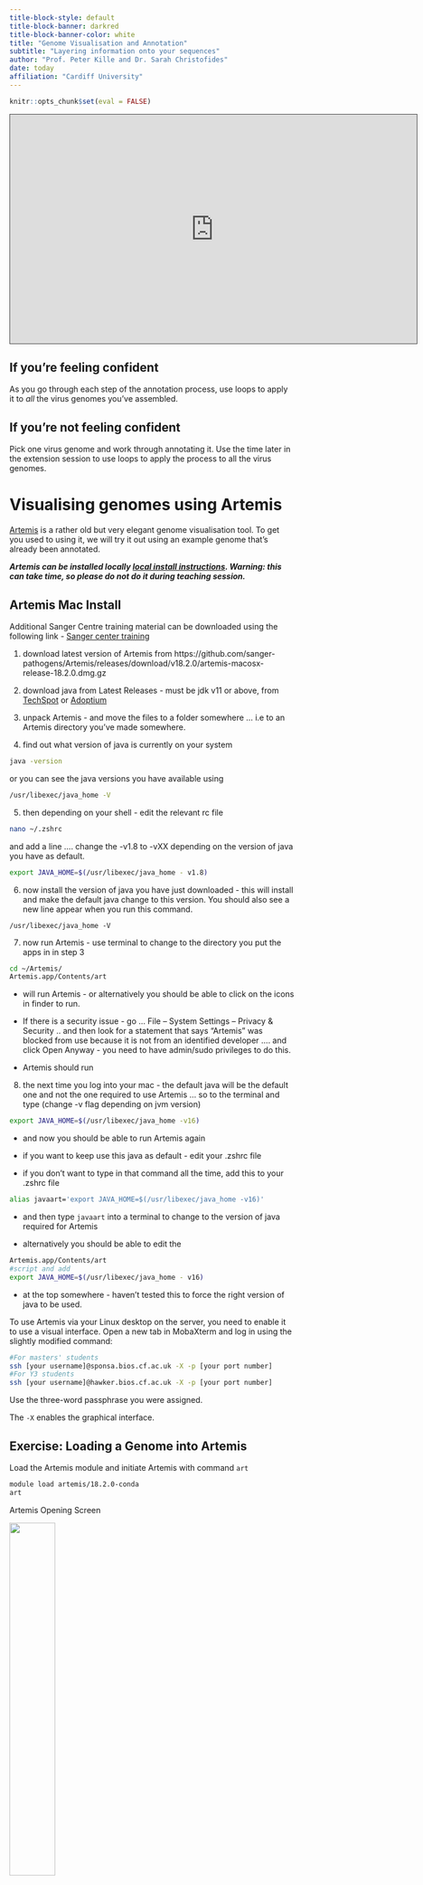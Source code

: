 ```yaml
---
title-block-style: default
title-block-banner: darkred
title-block-banner-color: white
title: "Genome Visualisation and Annotation"
subtitle: "Layering information onto your sequences"
author: "Prof. Peter Kille and Dr. Sarah Christofides"
date: today
affiliation: "Cardiff University"
---
```


```r
knitr::opts_chunk$set(eval = FALSE)
```

<iframe data-external="1" src="https://cardiff.cloud.panopto.eu/Panopto/Pages/Embed.aspx?id=35fe879e-58e9-4141-a49a-af630098dee1&amp;autoplay=false&amp;offerviewer=true&amp;showtitle=true&amp;showbrand=true&amp;captions=false&amp;interactivity=all" height="405" width="720" style="border: 1px solid #464646;" allowfullscreen allow="autoplay">

</iframe>

::: {.callout-note collapse="true"}
## If you're feeling confident

As you go through each step of the annotation process, use loops to apply it to *all* the virus genomes you've assembled.
:::

::: {.callout-note collapse="true"}
## If you're not feeling confident

Pick one virus genome and work through annotating it. Use the time later in the extension session to use loops to apply the process to all the virus genomes.
:::

# Visualising genomes using Artemis

[Artemis](https://www.sanger.ac.uk/tool/artemis/) is a rather old but very elegant genome visualisation tool. To get you used to using it, we will try it out using an example genome that's already been annotated.

***Artemis can be installed locally [local install instructions](http://sanger-pathogens.github.io/Artemis/). Warning: this can take time, so please do not do it during teaching session.***

::: {.callout-note collapse="true"}
## Artemis Mac Install

Additional Sanger Centre training material can be downloaded using the following link - [Sanger center training](https://tinyurl.com/4dzbj9nk)

1.  download latest version of Artemis from https://github.com/sanger-pathogens/Artemis/releases/download/v18.2.0/artemis-macosx-release-18.2.0.dmg.gz

2.  download java from Latest Releases - must be jdk v11 or above, from [TechSpot](https://www.techspot.com/downloads/7407-java-se-16.html) or [Adoptium](https://adoptium.net/en-GB/temurin/releases/?version=16&os=mac&arch=x64&package=jdk)

3.  unpack Artemis - and move the files to a folder somewhere ... i.e to an Artemis directory you've made somewhere.

4.  find out what version of java is currently on your system

```bash
java -version
```

or you can see the java versions you have available using

```bash
/usr/libexec/java_home -V
```

5.  then depending on your shell - edit the relevant rc file

```bash
nano ~/.zshrc
```

and add a line .... change the -v1.8 to -vXX depending on the version of java you have as default.

```bash
export JAVA_HOME=$(/usr/libexec/java_home - v1.8)
```

6.  now install the version of java you have just downloaded - this will install and make the default java change to this version. You should also see a new line appear when you run this command.

```bbash
/usr/libexec/java_home -V
```

7.  now run Artemis - use terminal to change to the directory you put the apps in in step 3

```bash
cd ~/Artemis/
Artemis.app/Contents/art
```

-   will run Artemis - or alternatively you should be able to click on the icons in finder to run.

-   If there is a security issue - go ... File -- System Settings -- Privacy & Security .. and then look for a statement that says "Artemis" was blocked from use because it is not from an identified developer .... and click Open Anyway - you need to have admin/sudo privileges to do this.

-   Artemis should run

8.  the next time you log into your mac - the default java will be the default one and not the one required to use Artemis ... so to the terminal and type (change -v flag depending on jvm version)

```bash
export JAVA_HOME=$(/usr/libexec/java_home -v16)
```

-   and now you should be able to run Artemis again

-   if you want to keep use this java as default - edit your .zshrc file

-   if you don't want to type in that command all the time, add this to your .zshrc file

```bash
alias javaart='export JAVA_HOME=$(/usr/libexec/java_home -v16)'
```

-   and then type `javaart` into a terminal to change to the version of java required for Artemis

-   alternatively you should be able to edit the

```bash
Artemis.app/Contents/art
#script and add
export JAVA_HOME=$(/usr/libexec/java_home - v16)
```

-   at the top somewhere - haven't tested this to force the right version of java to be used.
:::

To use Artemis via your Linux desktop on the server, you need to enable it to use a visual interface. Open a new tab in MobaXterm and log in using the slightly modified command:

```bash
#For masters' students
ssh [your username]@sponsa.bios.cf.ac.uk -X -p [your port number]
#For Y3 students
ssh [your username]@hawker.bios.cf.ac.uk -X -p [your port number]
```

Use the three-word passphrase you were assigned.

The `-X` enables the graphical interface.

::: callout-important
## Exercise: Loading a Genome into Artemis

Load the Artemis module and initiate Artemis with command `art`

```bash
module load artemis/18.2.0-conda
art
```

Artemis Opening Screen

![](images/Artemis_Open_window.png){width="40%" fig-align="center"}

Open Genbank File

```bash
>File >Open
```

Navigate to your Session3 folder and select the genbank file (`NC_003428.gb`).

![](images/Select_Genbank_file.png){width="40%" fig-align="center"}

Cancel any warnings you should see the following window;

![](images/Artemis_genbank_file_wrong_codon_table.png){width="40%" fig-align="center"}

The blue highlighted area should highlight open reading frames (ORFs) and the vertical lines stop codons - notice that there are vertical line in the middle of ORFs this indicates that we are using the wrong codon table. Arrange your graphics windows so you can see the Opening window which will be hidden behind the gene display window - you should see something like this.

![](images/Art_open_window_gene_window.png){width="40%" fig-align="center"}

Now change the codon table by selecting

```bash
> Options > Genetic Code Tables
selecet
Vertebrate Mitochondrial
```

Your gene visualisation should now look like this

![](images/Artemis_genbank_file_correct_codon_table.png){width="40%" fig-align="center"}
:::

As we create our annotations, you will be able to visualise the various outputs using Artemis.

::: callout-warning
## Extension Work

I have included a range of extension exercises / guides generated by the Sanger Centre (the people who wrote Artemis) these are included in your Session3 folder under `Artemis_Sanger_Center`
:::

# Prokka - genome annotation

[Prokka](https://github.com/tseemann/prokka) is a piece of software that is designed to identify genes from sequence data. It works best on prokaryotes. Once it identifies genes, it creates a file including the sequence for the sample, along with a set of annotations to that sequence, which identify the locations of genes. The annotation is written to a GFF3 file: a GFF file is a type of specialised table that lists the 'features' (genes, rRNAs, tRNAs etc.) in an assembly and where to find them.

```bash
module load prokka/1.14.6-barrnap-bedtools-5z4fskk
```

***Check which version you have installed with `module avail`***

Prokka defaults to analyzing bacteria. Think about what your sample is and what codon table you should use (This is also important for Artemis)! As we are assembling viruses, we will need to tell Prokka what kingdom to use.

Basic commands / usage: To run prokka on a virus assembly (with an example filename of 'contigs.fa' use the command:

```bash
module load prokka/1.14.6-barrnap-bedtools-5z4fskk
prokka --Kingdom Virus contigs.fa
```

If you want to view the names of output files, you need to provide a name for the files and a directory where they should be saved:

Choose the names of the output files with \--outdir and \--prefix

```bash
module load prokka/1.14.6-barrnap-bedtools-5z4fskk
prokka --outdir mydir --prefix mygenome contigs.fa
```

::: {.callout-note collapse="true"}
## Prokka for mitochondrial annotation (Not recommended! See next workshop for how to annotate mitochondria)

If you're working on mitochondria include \--kingdom mito and the relevant \--gcode. Some examples:

```         
1.  The Standard Code
2.  The Vertebrate Mitochondrial Code
3.  The Yeast Mitochondrial Code
4.  The Invertebrate Mitochondrial Code
5.  The Echinoderm and Flatworm Mitochondrial Code
```

A full command for mitochondrial annotation would look like this:

```bash
module load prokka/1.14.6-barrnap-bedtools-5z4fskk

prokka --outdir prokka --kingdom Mitochondria --gcode 2 assembly/contigs.fasta
```
:::

::: callout-important
## Exercise: Running PROKKA and checking annotations

Take your assembled genome(s) and run Prokka to annotate the genome. Open this in Artemis.

What do you see as you move along the genome? Are there regions where genes should be that Prokka has not annotated? How would you work out if a gene should be there?
:::

::: {.callout-note collapse="true"}
## Worked Example - Prokka Loop

<iframe data-external="1" src="https://cardiff.cloud.panopto.eu/Panopto/Pages/Embed.aspx?id=4fb71dc3-818c-4317-ab92-af6a0141efbd&amp;autoplay=false&amp;offerviewer=true&amp;showtitle=true&amp;showbrand=true&amp;captions=false&amp;interactivity=all" height="405" width="720" style="border: 1px solid #464646;" allowfullscreen allow="autoplay">

</iframe>
:::

::: {.callout-warning collapse="true"}
## Extension: BARRNAP - BASIC RAPID RIBOSOMAL RNA PREDICTOR

[Barrnap](https://github.com/tseemann/barrnap) predicts the location of ribosomal RNA genes in genomes. It supports bacteria (5S,23S,16S), archaea (5S,5.8S,23S,16S), metazoan mitochondria (12S,16S) and eukaryotes (5S,5.8S,28S,18S). Prokka will run Barrnap as part of its workflow, but if you fancy you can try running it as a standalone application, too.

Barrnap takes FASTA file of assembled DNA sequences as input, and writes a GFF3 as output. Barrnap uses the new NHMMER tool that comes with HMMER 3.1 for HMM searching in RNA:DNA style. NHMMER binaries for 64-bit Linux and Mac OS X are included and will be auto-detected. Multithreading is supported and one can expect roughly linear speed-ups with more CPUs.

Basic command usage:

```bash
module load barrnap/0.9
barrnap [options] Your_contigs.fasta > outfile.gff
Options:
--help            This help
--version         Print version and exit
--citation        Print citation for referencing barrnap
--kingdom [X]     Kingdom: arc mito euk bac (default 'bac')
--quiet           No screen output (default OFF)
--threads [N]     Number of threads/cores/CPUs to use (default '8')
--lencutoff [n.n] Proportional length threshold to label as partial (default '0.8')
--reject [n.n]    Proportional length threshold to reject prediction (default '0.5')
--evalue [n.n]    Similarity e-value cut-off (default '1e-06')
--incseq          Include FASTA input sequences in GFF3 output (default OFF)
```

Use Barrnap to generate a GFF file predicting the position of any ribosomal sequences -- remember to customize the 'Kingdom' parameter to reflect the source of the genome you are using.
:::

# Assigning taxonomy with NCBI BLAST

You now have good-quality assembled, annotated genomes... but what organisms are they from?! It's time to put some names to genomes. We're going to extract the a marker gene from the assemblies and BLAST them against a database.

## Use bedtools to extract out your phylogenetic marker sequence (e.g. 16S or *CoI*) from your assembled and annotated genome.

Collectively, the bedtools utilities are a Swiss-army knife of tools for a wide-range of genomics analysis tasks. The most widely-used tools enable genome arithmetic: that is, set theory on the genome. For example, bedtools allows one to intersect, merge, count, complement, and shuffle genomic intervals from multiple files in widely-used genomic file formats such as BAM, BED, GFF/GTF, VCF. While each individual tool is designed to do a relatively simple task (e.g., intersect two interval files), quite sophisticated analyses can be conducted by combining multiple bedtools operations on the UNIX command line.

```bash
module load bedtools2/2.31.1-7imv7b4
```

We can use bedtools to extract gene/protein sequences from annotation files:

1.  Navigate to either the **Prokka** annotation output directory or the **Barrnap** output file

2.  Create a sub-gff file that contains the annotation information of only the marker gene

```bash
# For bacterial sequences
grep "product=16S ribosomal RNA" [gff annotation file]  > [subset_16S.gff]

# Select first 16S annotation
head -n 1 [subset_16S.gff] > [subset_first_16S.gff]

# For mitochondrial sequences
grep "ID=gene_cox1" [gff annotation file]  > [subset_coi.gff]

# For coronavirus sequences
grep "product=Spike glycoprotein" [gff annotation file]  > [subset_spike.gff]
```

3.  Extract the marker gene from the genome assembly using the subset gff annotation file (contains the co-ordinates for the start/stop positions). Depending on how the assembly graph was made, the sequence may be in the opposite orientation (reverse complement). To account for this we need to extract based on the strandedness using the -s option. **If you are performing this for Mitochondria using the subset_coi.gff file and replace 16S with coi**

```bash
bedtools getfasta -fi [input fasta file] -bed [subset_first_gff file] -s > [output file.fasta]
```

The fasta sequence will be given a numeric nonsensical name (what comes after the \>). Change this for the name of the source sequence.

```bash
sed -i "s/>.*/>[sequence name]/g" [output file.fasta]
```

::: callout-important
### Exercise: Extracting marker genes

Write a loop that uses the bedtools steps to extract the marker sequence from all your prokaryote genomes.
:::

## BLAST

BLAST is old-school sequence searching! You will probably have BLASTed things before via their [web interface](https://blast.ncbi.nlm.nih.gov/Blast.cgi?PROGRAM=blastn&PAGE_TYPE=BlastSearch&LINK_LOC=blasthome). However, for something as big as a genome you will need to run BLAST locally (i.e. on the server rather than via the web). This requires having a database downloaded to search against. The teaching servers have a choice of databases downloaded in `~/classdata/REFS/blastdb/`.

• swissprot -- Uniprot annotated protein database

• mito_pro -- metazoan mitochondrial database protein

• mito - metazoan mitochondrial database polynucleotide

• 16S_ribosomal_RNA - 16S ribosomal database

• hum_mt_pep - human mitochondrial

• covid_refset - nucelotide reference set of covid viral variants

• taxdb - taxonomy database containing links to the full taxonomy linked to a search result

To make things easier before you start add the location of these databases to your path by running the following command.This will mean you don't have to add full path of database to your commands and ensure the taxdb used to link to taxonomy is available to the blast command.

```bash
export BLASTDB=$BLASTDB:~/classdata/REFS/blastdb/
```

Don't forget to load BLAST and any other modules you need!

```bash
module load blast-plus/2.14.1-eqbljdp
```

## BLAST Programs

BLAST comes in a variety of flavours, depending on what you want to search and what you want to search it against. The first thing you need to decide when BLASTing is which one you want.

| Program   |          Input-Output |                                                                                                                                                                                                                                                                                                                                                                                                                                                                                                                                                                                                                      Description |
|--------------------|-------------------:|-------------------------------:|
| blastn    | nucleotide-nucleotide |                                                                                                                                                                                                                                                                                                                                                                                                                                                                                                           This program, given a DNA query, returns the most similar DNA sequences from the DNA database that the user specifies. |
| blastp    |       protein-protein |                                                                                                                                                                                                                                                                                                                                                                                                                                                                                               This program, given a protein query, returns the most similar protein sequences from the protein database that the user specifies. |
| blastx    |            nucleotide |                                                                                                                                                                                                                                                                                                                                                                                                                                               6-frame translation-protein This program compares the six-frame conceptual translation products of a nucleotide query sequence (both strands) against a protein sequence database. |
| tblastx   |            nucleotide |                                                                                                                                                                                                                                                                      6-frame translation-nucleotide 6-frame translation This program is the slowest of the BLAST family. It translates the query nucleotide sequence in all six possible frames and compares it against the six-frame translations of a nucleotide sequence database. The purpose of tblastx is to find very distant relationships between nucleotide sequences. |
| tblastn   |    protein-nucleotide |                                                                                                                                                                                                                                                                                                                                                                                                                                                                                                  6-frame translation This program compares a protein query against the all six reading frames of a nucleotide sequence database. |
| psi-blast |     position-specific | This program is used to find distant relatives of a protein. First, a list of all closely related proteins is created. These proteins are combined into a general "profile" sequence, which summarises significant features present in these sequences. A query against the protein database is then run using this profile, and a larger group of proteins is found. This larger group is used to construct another profile, and the process is repeated. By including related proteins in the search, PSI-BLAST is much more sensitive in picking up distant evolutionary relationships than a standard protein-protein BLAST. |
| megablast |    large queries seqs |                                                                                                                                                                                                                                                                                 When comparing large numbers of input sequences via the command-line BLAST, "megablast" is much faster than running BLAST multiple times. It concatenates many input sequences together to form a large sequence before searching the BLAST database, then post-analyze the search results to glean individual alignments and statistical values |

## Anatomy of the BLAST command

A basic BLAST command states your reference database, your query, and an output file, for example:

```bash
blastx -db /home/db/fish -query contigs.fasta -out contigs_blx.txt
```

This example uses blastx to match a DNA query against protein database, targets a (fictional) protein database named 'fish' stored at /home/db/, blasts the file contig.fasta and puts the output in contig_blx.txt

Given that you will be searching a nucleotide query against a nucleotide database, which BLAST command do you think you need?

::: {.callout-warning collapse="true"}
## Extension:Making your own BLAST databases

You already have the databases you require today, but sometimes you will need to create a custom database based on some collection of sequences dear to your heart! It's not as simple as just creating a FASTA of sequences to search against: in order for BLAST to use them, it has to convert them into BLAST database format. The command to do so is `makeblastdb`. To create a new database:

```bash
    makeblastdb -in nucleotide_seq.fa -dbtype nucl -title my_db -out my_seq

# Command line options
-in         [input_file] 
-dbtype     [molecule_type], nucl – nucleotide or prot - protein
-title  [database_title]
-out        [database_name]
```

There are also many other options to explore if you so desire!
:::

::: callout-important
## Exercise: Searching with BLAST

1.  Perform BLAST analysis of one of your extracted marker genes against the relevant database. Interrogate the output using 'less'.

2.  Re-run the BLAST analysis with the output format parameter set to a customised `-outfmt 6`, which will output the data into a tablular format (often useful for subsequent analyses). Call the output something different so as not to overwrite the previous one. Interrogate the output using 'less'. Can you see the difference to previously? How easy do you find it to read and interpret?

```bash
    blastx -query [contigs.fasta] -db ~/classdata/REFS/blastdb/hum_mt_pep -out [output.txt] -outfmt "6 qseqid sseqid pident length mismatch gapopen sstart send qstart qend evalue bitscore"
```

3.  Have a look at [this guide](https://www.metagenomics.wiki/tools/blast/blastn-output-format-6) to further customising your output table. Can you get it to return a table that just contains the query ID, the subject (match) ID, the species name and the E value? **N.B. To get BLAST to return taxonomic information, you need to copy the taxonomy database into your working directory.**

```bash
cp ~/classdata/REFS/blastdb/taxdb.* .
```

4.  Look at the BLAST options using `blastn -help`. Can you find one that will allow you to choose how many hits it returns?

5.  Extension: Produce a loop to get identities for all your prokaryotes.
:::

::: {.callout-warning collapse="true"}
## Extension: mapping reads with minimap2

\[Minimap\](https://github.com/lh3/minimap2) is a mapping software. It maps (aligns) sequencing reads to an assembled genome, so that it's possible to see where in the genome each read originated from. We can use to see how the individual reads contributed to the assembled genome, and how deep the coverage is at each point along the genome.

```bash
module load minimap2/2.28-w7jvpwe
```

Samtools - BAM/SAM tool utilities (for handling the alignment files minimap produces). BAM and SAM are file formats for storing reads alongside lots of information about how each read maps to the genome. They are very similar, but BAM files are more compact and not human-readable (if you try to open one if looks like gobbledygook), whereas SAM files are larger but human-readable (at least to a certain type of nerd).

```bash
module load samtools/1.19.2-m76oqh7
```

Align read sequences to your assemblies and create a BAM file.

```bash
minimap2 -ax sr [your contigs.fasta] [forward_read.fastq] [reverse_read.fastq] > aln.sam
samtools view -b -S aln.sam > aln.bam
samtools sort aln.bam > aln_sorted.bam
samtools index aln_sorted.bam
```

Overlay the BAM file you have generated into your assembly using Artemis.
:::

::: {.callout-note collapse="true"}
## Worked Example - Prokayote annotation loop

<iframe data-external="1" src="https://cardiff.cloud.panopto.eu/Panopto/Pages/Embed.aspx?id=df930bd2-5f91-4151-9866-b09500b7390c&amp;autoplay=false&amp;offerviewer=true&amp;showtitle=true&amp;showbrand=true&amp;captions=false&amp;interactivity=all" height="405" width="720" style="border: 1px solid #464646;" allowfullscreen allow="autoplay" aria-label="Panopto Embedded Video Player">

</iframe>
:::

